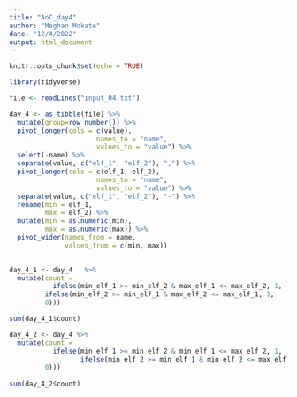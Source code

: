 ```yaml
---
title: "AoC_day4"
author: "Meghan Mokate"
date: "12/4/2022"
output: html_document
---
```


```r
knitr::opts_chunk$set(echo = TRUE)
```

```r
library(tidyverse)

file <- readLines("input_04.txt")

day_4 <- as_tibble(file) %>%
  mutate(group=row_number()) %>%
  pivot_longer(cols = c(value),
                      names_to = "name", 
                      values_to = "value") %>%
  select(-name) %>%
  separate(value, c("elf_1", "elf_2"), ",") %>%
  pivot_longer(cols = c(elf_1, elf_2),
                      names_to = "name", 
                      values_to = "value") %>%
  separate(value, c("elf_1", "elf_2"), "-") %>%
  rename(min = elf_1,
         max = elf_2) %>%
  mutate(min = as.numeric(min),
         max = as.numeric(max)) %>%
  pivot_wider(names_from = name,
              values_from = c(min, max))
  

day_4_1 <- day_4   %>%
  mutate(count = 
           ifelse(min_elf_1 >= min_elf_2 & max_elf_1 <= max_elf_2, 1,
         ifelse(min_elf_2 >= min_elf_1 & max_elf_2 <= max_elf_1, 1, 
         0)))

sum(day_4_1$count)

```

```r
day_4_2 <- day_4 %>%
  mutate(count = 
           ifelse(min_elf_1 >= min_elf_2 & min_elf_1 <= max_elf_2, 1,
                  ifelse(min_elf_2 >= min_elf_1 & min_elf_2 <= max_elf_1, 1,
         0)))
  
sum(day_4_2$count)

```
